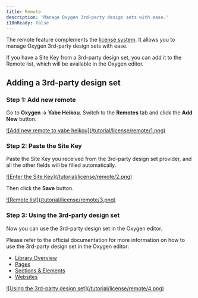 ```yaml
---
title: Remote
description: 'Manage Oxygen 3rd-party design sets with ease.'
i18nReady: false
---
```


The remote feature complements the [license system](../license). It allows you to manage Oxygen 3rd-party design sets with ease.

If you have a Site Key from a 3rd-party design set, you can add it to the Remote list, which will be available in the Oxygen editor.

## Adding a 3rd-party design set

### Step 1: Add new remote

Go to **Oxygen → Yabe Heikou**. Switch to the **Remotes** tab and click the **Add New** button.

<a data-fslightbox href="/tutorial/license/remote/1.png">
![Add new remote to yabe heikou](/tutorial/license/remote/1.png)
</a>

### Step 2: Paste the Site Key

Paste the Site Key you received from the 3rd-party design set provider, and all the other fields will be filled automatically.

<a data-fslightbox href="/tutorial/license/remote/2.png">
![Enter the Site Key](/tutorial/license/remote/2.png)
</a>

Then click the **Save** button.

<a data-fslightbox href="/tutorial/license/remote/3.png">
![Remote list](/tutorial/license/remote/3.png)
</a>

### Step 3: Using the 3rd-party design set

Now you can use the 3rd-party design set in the Oxygen editor.

Please refer to the official documentation for more information on how to use the 3rd-party design set in the Oxygen editor:

- [Library Overview](https://oxygenbuilder.com/documentation/design-library/library-overview/)
- [Pages](https://oxygenbuilder.com/documentation/design-library/pages/)
- [Sections & Elements](https://oxygenbuilder.com/documentation/design-library/sections-elements/)
- [Websites](https://oxygenbuilder.com/documentation/design-library/websites/)

<a data-fslightbox href="/tutorial/license/remote/4.png">
![Using the 3rd-party design set](/tutorial/license/remote/4.png)
</a>